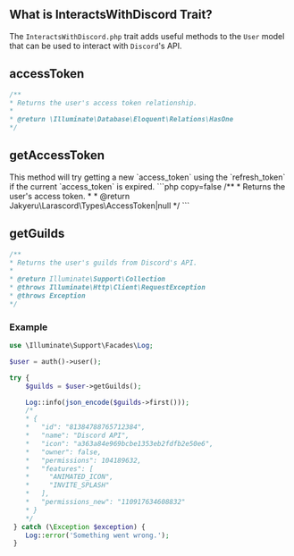 
## What is InteractsWithDiscord Trait?
The `InteractsWithDiscord.php` trait adds useful methods to the `User` model that can be used to interact with `Discord`'s API.

## accessToken
```php copy=false
/**
* Returns the user's access token relationship.
*
* @return \Illuminate\Database\Eloquent\Relations\HasOne
*/
```

## getAccessToken
<Callout type="info">
    This method will try getting a new `access_token` using the `refresh_token` if the current `access_token` is expired.
</Callout>
```php copy=false
/**
* Returns the user's access token.
*
* @return Jakyeru\Larascord\Types\AccessToken|null
*/
```

## getGuilds
```php copy=false
/**
* Returns the user's guilds from Discord's API.
*
* @return Illuminate\Support\Collection
* @throws Illuminate\Http\Client\RequestException
* @throws Exception
*/
```

### Example
```php showLineNumbers
use \Illuminate\Support\Facades\Log;

$user = auth()->user();

try {
    $guilds = $user->getGuilds();

    Log::info(json_encode($guilds->first()));
    /*
    * {
    *   "id": "81384788765712384",
    *   "name": "Discord API",
    *   "icon": "a363a84e969bcbe1353eb2fdfb2e50e6",
    *   "owner": false,
    *   "permissions": 104189632,
    *   "features": [
    *     "ANIMATED_ICON",
    *     "INVITE_SPLASH"
    *   ],
    *   "permissions_new": "110917634608832"
    * }
    */
 } catch (\Exception $exception) {
    Log::error('Something went wrong.');
 }
```

